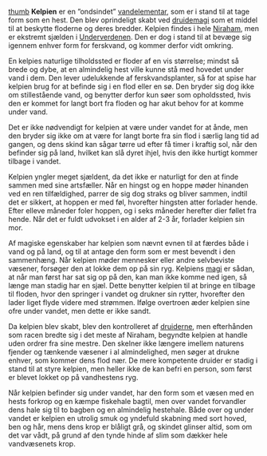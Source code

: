 {{title:Kelpie}}
{{author:Laura Holmegaard}}
{{timestamp:2023-11-04T13:21:46Z}}
{{copyright:Kelpie}}
[[Fil:Kelpie.jpg|thumb]]
'''Kelpien''' er en ”ondsindet” [[elementar|vandelementar]], som er i stand til at tage form som en hest. Den blev oprindeligt skabt ved [[druidemagi]] som et middel til at beskytte floderne og deres bredder. Kelpien findes i hele [[Niraham]], men er ekstremt sjælden i [[Underverdenen]]. Den er dog i stand til at bevæge sig igennem enhver form for ferskvand, og kommer derfor vidt omkring.

En kelpies naturlige tilholdssted er floder af en vis størrelse; mindst så brede og dybe, at en almindelig hest ville kunne stå med hovedet under vand i dem. Den lever udelukkende af ferskvandsplanter, så for at spise har kelpien brug for at befinde sig i en flod eller en sø. Den bryder sig dog ikke om stillestående vand, og benytter derfor kun søer som opholdssted, hvis den er kommet for langt bort fra floden og har akut behov for at komme under vand.

Det er ikke nødvendigt for kelpien at være under vandet for at ånde, men den bryder sig ikke om at være for langt borte fra sin flod i særlig lang tid ad gangen, og dens skind kan sågar tørre ud efter få timer i kraftig sol, når den befinder sig på land, hvilket kan slå dyret ihjel, hvis den ikke hurtigt kommer tilbage i vandet.

Kelpien yngler meget sjældent, da det ikke er naturligt for den at finde sammen med sine artsfæller. Når en hingst og en hoppe møder hinanden ved en ren tilfældighed, parrer de sig dog straks og bliver sammen, indtil det er sikkert, at hoppen er med føl, hvorefter hingsten atter forlader hende. Efter elleve måneder foler hoppen, og i seks måneder herefter dier føllet fra hende. Når det er fuldt udvokset i en alder af 2-3 år, forlader kelpien sin mor.

Af magiske egenskaber har kelpien som nævnt evnen til at færdes både i vand og på land, og til at antage den form som er mest bevendt i den sammenhæng. Når kelpien møder mennesker eller andre selvbeviste væsener, forsøger den at lokke dem op på sin ryg. Kelpiens [[magi]] er sådan, at når man først har sat sig op på den, kan man ikke komme ned igen, så længe man stadig har en sjæl. Dette benytter kelpien til at bringe en tilbage til floden, hvor den springer i vandet og drukner sin rytter, hvorefter den lader liget flyde videre med strømmen. Ifølge overtroen æder kelpien sine ofre under vandet, men dette er ikke sandt.

Da kelpien blev skabt, blev den kontrolleret af [[druide|druiderne]], men efterhånden som racen bredte sig i det meste af Niraham, begyndte kelpien at handle uden ordrer fra sine mestre. Den skelner ikke længere imellem naturens fjender og tænkende væsener i al almindelighed, men søger at drukne enhver, som kommer dens flod nær.
De mere kompetente druider er stadig i stand til at styre kelpien, men heller ikke de kan befri en person, som først er blevet lokket op på vandhestens ryg.

Når kelpien befinder sig under vandet, har den form som et væsen med en hests forkrop og en kæmpe fiskehale bagtil, men over vandet forvandler dens hale sig til to bagben og en almindelig hestehale. Både over og under vandet er kelpien en utrolig smuk og yndefuld skabning med sort hoved, ben og hår, mens dens krop er blåligt grå, og skindet glinser altid, som om det var vådt, på grund af den tynde hinde af slim som dækker hele vandvæsenets krop.